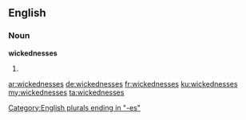 ==English==

===Noun===
'''wickednesses'''

# {{plural of|wickedness}}

[[Category:English plurals ending in "-es"]]

[[ar:wickednesses]]
[[de:wickednesses]]
[[fr:wickednesses]]
[[ku:wickednesses]]
[[my:wickednesses]]
[[ta:wickednesses]]